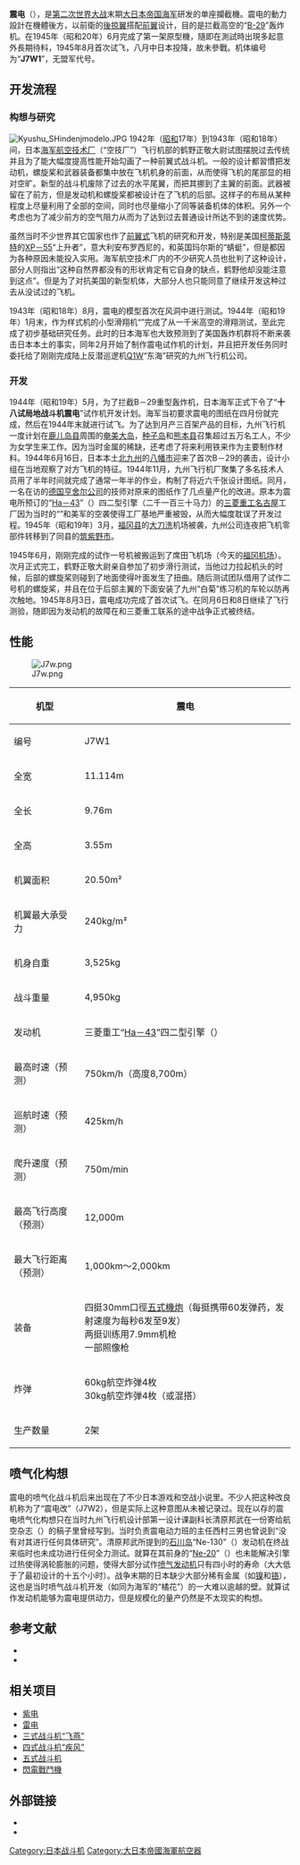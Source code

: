 {{noteTA
|1=zh-tw:發動機;zh-cn:引擎;
|2=zh-hans:喷气;zh-hk:噴射;zh-tw:噴射;
}}
{{infobox Aircraft 
  |name={{lang|ja|震電}}<br/>J7W1
  |image=Image:A_prototype_of_J7W_Shinden.jpg
  |caption=震电试作机
  |type=攔截機
  |manufacturer=[[海军航空技术厂|海军航空技术厂]]，<br/>{{link-ja|九州飞行机|九州飛行機}}（战后改名为了“渡边自动车工业”，随即被合并入了[[西日本铁道|西日本铁道]]）
  |primary user=[[大日本帝国海军|大日本帝国海军]]
  |first flight=1945年8月3日
  |retired=1945年8月15日
  |number built=2
  |status=退役}}

'''震电'''（{{lang|ja|震電，しんでん}}），是[[第二次世界大战|第二次世界大战]]末期[[大日本帝国海军|大日本帝国海军]]研发的单座攔截機。震电的動力設計在機體後方，以前衛的[[後掠翼|後掠翼]]搭配[[前翼|前翼]]设计，目的是拦截高空的“[[B-29超级堡垒轰炸机|B-29]]”轰炸机。在1945年（昭和20年）6月完成了第一架原型機，隨即在測試時出現多起意外長期待料，1945年8月首次试飞，八月中日本投降，故未參戰。机体编号为“'''J7W1'''”，无盟军代号。

==开发流程==
===构想与研究===
[[File:Kyushu_SHindenjmodelo.JPG|thumb]]
1942年（[[昭和|昭和]]17年）到1943年（昭和18年）间，日本[[海军航空技术厂|海军航空技术厂]]（“空技厂”）飞行机部的鹤野正敬大尉试图摆脱过去传统并且为了能大幅度提高性能开始勾画了一种前翼式战斗机。一般的设计都習慣把发动机，螺旋桨和武器装备都集中放在飞机机身的前面，从而使得飞机的尾部显的相对空旷。新型的战斗机废除了过去的水平尾翼，而把其挪到了主翼的前面。武器被留在了前方，但是发动机和螺旋桨都被设计在了飞机的后部。这样子的布局从某种程度上尽量利用了全部的空间，同时也尽量缩小了同等装备机体的体积。另外一个考虑也为了减少前方的空气阻力从而为了达到过去普通设计所达不到的速度优势。

虽然当时不少世界其它国家也作了[[前翼|前翼式]]飞机的研究和开发，特别是美国[[柯蒂斯-萊特公司|柯蒂斯萊特]]的[[XP-55战斗机|XP－55]]“上升者”，意大利安布罗西尼的{{link-en|安布罗西尼SS4|Ambrosini_SS.4|SS4}}，和英国玛尔斯的{{link-en|M.35/39|Miles_Libellula}}“蜻蜓”，但是都因为各种原因未能投入实用。海军航空技术厂内的不少研究人员也批判了这种设计，部分人则指出“这种自然界都没有的形状肯定有它自身的缺点，鹤野他却没能注意到这点”。但是为了对抗美国的新型机体，大部分人也只能同意了继续开发这种过去从没试过的飞机。

1943年（昭和18年）8月，震电的模型首次在风洞中进行测试。1944年（昭和19年）1月末，作为样式机的小型滑翔机“{{link-ja|MXY6前翼型滑翔机|前翼型滑空機|MXY6}}”完成了从一千米高空的滑翔测试，至此完成了初步基础研究任务。此时的日本海军也大致预测到了美国轰炸机群将不断来袭击日本本土的事实，同年2月开始了制作震电试作机的计划，并且把开发任务同时委托给了刚刚完成陆上反潜巡逻机[[東海反潛哨戒機|Q1W]]“东海”研究的九州飞行机公司。

===开发===
1944年（昭和19年）5月，为了拦截B－29重型轰炸机，日本海军正式下令了“'''十八试局地战斗机震电'''”试作机开发计划。海军当初要求震电的图纸在四月份就完成，然后在1944年末就进行试飞。为了达到月产三百架产品的目标，九州飞行机一度计划在[[鹿儿岛县|鹿儿岛县]]周围的[[奄美大岛|奄美大岛]]，[[种子岛|种子岛]]和[[熊本县|熊本县]]召集超过五万名工人，不少为女学生来工作。因为当时金属的稀缺，还考虑了将来利用铁来作为主要制作材料。1944年6月16日，日本本土[[北九州工业地带|北九州]]的[[八幡市_(福冈县)|八幡市]]迎来了首次B－29的袭击，设计小组在当地观察了对方飞机的特征。1944年11月，九州飞行机厂聚集了多名技术人员用了半年时间就完成了通常一年半的作业，构制了将近六千张设计图纸。同月，一名在访的[[纳粹德国|德国]][[亨舍尔公司|亨舍尔公司]]的技师对原来的图纸作了几点量产化的改进。原本为震电所预订的“[[三菱MK9|Ha－43]]”（{{lang|ja|ハ43}}）四二型引擎（二千一百三十马力）的[[三菱重工|三菱重工]][[名古屋|名古屋]]工厂因为当时的“{{link-ja|东南海地震|東南海地震}}”和美军的空袭使得工厂基地严重被毁，从而大幅度耽误了开发过程。1945年（昭和19年）3月，[[福冈县|福冈县]]的[[大刀洗町|大刀洗]]机场被袭，九州公司连夜把飞机零部件转移到了同县的[[筑紫野市|筑紫野市]]。

1945年6月，刚刚完成的试作一号机被搬运到了席田飞机场（今天的[[福冈机场|福冈机场]]）。次月正式完工，鹤野正敬大尉亲自参加了初步滑行测试，当他过力拉起机头的时候，后部的螺旋桨则碰到了地面使得叶面发生了扭曲。随后测试团队借用了试作二号机的螺旋桨，并且在位于后部主翼的下面安装了九州{{link-ja|白菊教练机|白菊_(航空機)|K11W}}“白菊”练习机的车轮以防再次触地。1945年8月3日，震电成功完成了首次试飞。在同月6日和8日继续了飞行测验，随即因为发动机的故障在和三菱重工联系的途中战争正式被终结。

== 性能 ==
[[File:J7w.png|thumb]]
{| class="wikitable"
!机型!!震电
|-
!编号
|J7W1
|-
!全宽
|11.114m
|-
!全长
|9.76m
|-
!全高
|3.55m
|-
!机翼面积
|20.50m²
|-
!机翼最大承受力
|240kg/m²
|-
!机身自重
|3,525kg
|-
!战斗重量
|4,950kg
|-
!发动机
|三菱重工“[[三菱MK9|Ha－43]]”四二型引擎（{{lang|ja|ハ-43-42}}）
|-
!最高时速（预测）
|750km/h（高度8,700m）
|-
!巡航时速（预测）
|425km/h
|-
!爬升速度（预测）
|750m/min
|-
!最高飞行高度（预测）
|12,000m
|-
!最大飞行距离（预测）
|1,000km～2,000km
|-
!装备
|四挺30mm口徑[[五式機炮|五式機炮]]（每挺携带60发弹药，发射速度为每秒6发至9发）<br/>两挺训练用7.9mm机枪<br/>一部照像枪
|-
!炸弹
|60kg航空炸弹4枚<br/>30kg航空炸弹4枚（或混搭）
|-
!生产数量
|2架
|}

==喷气化构想==
震电的喷气化战斗机后来出现在了不少日本游戏和空战小说里。不少人把这种改良机称为了“震电改”（J7W2），但是实际上这种意图从未被记录过。现在以存的震电喷气化构想只在当时九州飞行机设计部第一设计课副科长清原邦武在一份寄给航空杂志（{{lang|ja|『航空情報』（1955年2月号）}}）的稿子里曾经写到。当时负责震电动力班的主任西村三男也曾说到“没有对其进行任何具体研究”。清原邦武所提到的[[IHI|石川岛]]“Ne-130”（{{lang|ja|ネ-130}}）发动机在终战来临时也未成功进行任何全力测试。就算在其前身的“[[Ne-20|Ne-20]]”（{{lang|ja|ネ-20}}）也未能解决引擎过热使得涡轮膨胀的问题，使得大部分试作[[喷气发动机|喷气发动机]]只有四小时的寿命（大大低于了最初设计的十五个小时）。战争末期的日本缺少大部分稀有金属（如[[镍|镍]]和[[铬|铬]]），这也是当时喷气战斗机开发（如同为海军的“橘花”）的一大难以逾越的壁。就算试作发动机能够为震电提供动力，但是规模化的量产仍然是不太现实的构想。

==参考文献==
*{{lang|ja|異端の空―太平洋戦争日本軍用機秘録 (文春文庫) 渡辺 洋二 (文庫 - 2000/7)}}
*{{lang|ja|幻の戦闘機―「零戦」後の陸海軍機の開発秘話 (光人社NF文庫) 碇 義朗  (文庫 - 2003/8)}}

==相关项目==
* [[紫电改|紫电]]
* [[J2M|雷电]]
* [[三式战斗机|三式战斗机“飞燕”]]
* [[四式战斗机|四式战斗机“疾风”]]
* [[五式战斗机|五式战斗机]]
* [[三菱J4M閃電|閃電戰鬥機]]

==外部链接==
* [https://web.archive.org/web/20100805143259/http://www.geocities.jp/jp_j7w1_shinden/ {{lang|ja|「震電」　日本海軍十八試局地戦闘機　九州飛行機}}]
* [http://www.ne.jp/asahi/airplane/museum/cl-pln10/2004cl/shinden.html {{lang|ja|600.九州　局地戦闘機「震電」}}]

{{大日本帝国海军航空器}}

[[Category:日本战斗机|Category:日本战斗机]]
[[Category:大日本帝國海軍航空器|Category:大日本帝國海軍航空器]]
